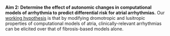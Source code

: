 __Aim 2: Determine the effect of autonomic changes in computational models of arrhythmia to predict differential risk for atrial arrhythmias.__
Our [working hypothesis]{.underline} is that by modifying dromotropic and lusitropic properties of computational models of atria, clinically-relevant arrhythmias can be elicited over that of fibrosis-based models alone.
